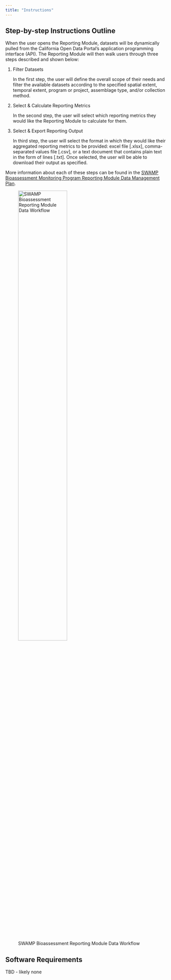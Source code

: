 ```yaml
---
title: "Instructions"
---
```


## Step-by-step Instructions Outline

When the user opens the Reporting Module, datasets will be dynamically pulled from the California Open Data Portal's application programming interface (API). The Reporting Module will then walk users through three steps described and shown below:

1.  Filter Datasets

    In the first step, the user will define the overall scope of their needs and filter the available datasets according to the specified spatial extent, temporal extent, program or project, assemblage type, and/or collection method.

2.  Select & Calculate Reporting Metrics

    In the second step, the user will select which reporting metrics they would like the Reporting Module to calculate for them.

3.  Select & Export Reporting Output

    In third step, the user will select the format in which they would like their aggregated reporting metrics to be provided: excel file \[.xlsx\], comma-separated values file \[.csv\], or a text document that contains plain text in the form of lines \[.txt\]. Once selected, the user will be able to download their output as specified.

More information about each of these steps can be found in the [SWAMP Bioassessment Monitoring Program Reporting Module Data Management Plan](https://docs.google.com/document/d/1_JNdR-7H7F7in_PqYPiNlQkJFgWgWYvAU1nSbA-d4Sc/edit?usp=sharing).

![SWAMP Bioassessment Reporting Module Data Workflow](images/Bioassessment_ReportingModule_Workflow.png){fig-align="left" width="60%"}

## Software Requirements

TBD - likely none
